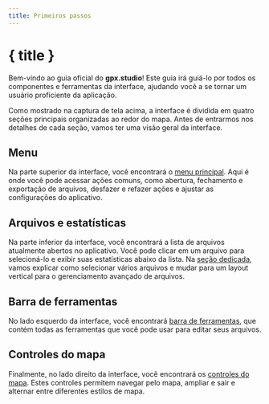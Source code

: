 ```yaml
---
title: Primeiros passos
---
```


<script lang="ts">
</script>

# { title }

Bem-vindo ao guia oficial do **gpx.studio**!
Este guia irá guiá-lo por todos os componentes e ferramentas da interface, ajudando você a se tornar um usuário proficiente da aplicação.

<DocsImage img="getting-started/interface" alt="The gpx.studio interface." />

Como mostrado na captura de tela acima, a interface é dividida em quatro seções principais organizadas ao redor do mapa. 
Antes de entrarmos nos detalhes de cada seção, vamos ter uma visão geral da interface.

## Menu

Na parte superior da interface, você encontrará o [menu principal](./menu).
Aqui é onde você pode acessar ações comuns, como abertura, fechamento e exportação de arquivos, desfazer e refazer ações e ajustar as configurações do aplicativo.

## Arquivos e estatísticas

Na parte inferior da interface, você encontrará a lista de arquivos atualmente abertos no aplicativo.
Você pode clicar em um arquivo para selecioná-lo e exibir suas estatísticas abaixo da lista.
Na [seção dedicada](./files-and-stats), vamos explicar como selecionar vários arquivos e mudar para um layout vertical para o gerenciamento avançado de arquivos.

## Barra de ferramentas

No lado esquerdo da interface, você encontrará [barra de ferramentas](./toolbar), que contém todas as ferramentas que você pode usar para editar seus arquivos.

## Controles do mapa

Finalmente, no lado direito da interface, você encontrará os [controles do mapa](./map-controls).
Estes controles permitem navegar pelo mapa, ampliar e sair e alternar entre diferentes estilos de mapa.
